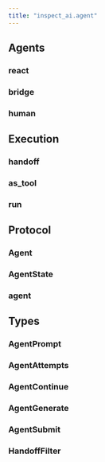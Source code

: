 ```yaml
---
title: "inspect_ai.agent"
---
```


## Agents

### react
### bridge
### human

## Execution

### handoff
### as_tool
### run

## Protocol

### Agent
### AgentState
### agent

## Types

### AgentPrompt
### AgentAttempts
### AgentContinue
### AgentGenerate
### AgentSubmit
### HandoffFilter

